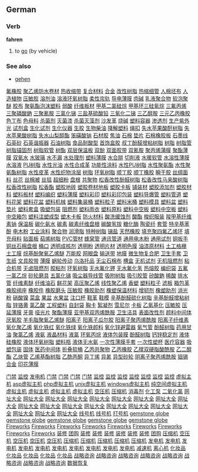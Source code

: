 ==German==
===Verb===
'''fahren'''

# to [[go]] (by vehicle)

===See also===
*[[gehen]]
[http://www.shop263.com/i8-2/295.htm 氟橡胶]
[http://www.shop263.com/i8-2/296.htm 聚乙烯防水卷材]
[http://www.shop263.com/i8-2/297.htm 热收缩带]
[http://www.shop263.com/i8-2/298.htm 复合材料]
[http://www.shop263.com/i8-2/299.htm 合金]
[http://www.shop263.com/i8-2/300.htm 改性树脂]
[http://www.shop263.com/i8-2/301.htm 热缩细管]
[http://www.shop263.com/i8-2/302.htm 人棉坯布]
[http://www.shop263.com/i8-2/303.htm 人造植物]
[http://www.shop263.com/i8-2/304.htm 压敏胶]
[http://www.shop263.com/i8-2/305.htm 溶剂油]
[http://www.shop263.com/i8-2/306.htm 溶液环氧树脂]
[http://www.shop263.com/i8-2/307.htm 柔性帘轨]
[http://www.shop263.com/i8-2/308.htm 导电薄膜]
[http://www.shop263.com/i8-2/309.htm 肉碱]
[http://www.shop263.com/i8-2/310.htm 乳液聚合物]
[http://www.shop263.com/i8-2/311.htm 软泡聚醚]
[http://www.shop263.com/i8-2/312.htm 胶布]
[http://www.shop263.com/i8-2/313.htm 聚氨酯泡沫塑料]
[http://www.shop263.com/i8-2/314.htm 弱酸]
[http://www.shop263.com/i8-2/315.htm 纤维板材]
[http://www.shop263.com/i8-2/316.htm 甲基二氯硅烷]
[http://www.shop263.com/i8-2/317.htm 甲基环三硅氧烷]
[http://www.shop263.com/i8-2/318.htm 三氟丙烯]
[http://www.shop263.com/i8-2/319.htm 三聚磷酸鈉]
[http://www.shop263.com/i8-2/320.htm 三聚氰胺]
[http://www.shop263.com/i8-2/321.htm 三氯化锑]
[http://www.shop263.com/i8-2/322.htm 三盐基硫酸铅]
[http://www.shop263.com/i8-2/323.htm 三氧化二锑]
[http://www.shop263.com/i8-2/324.htm 三乙醇胺]
[http://www.shop263.com/i8-2/325.htm 三元乙丙橡胶]
[http://www.shop263.com/i8-2/326.htm 色丁布]
[http://www.shop263.com/i8-2/327.htm 色母料]
[http://www.shop263.com/i8-2/328.htm 杀菌剂]
[http://www.shop263.com/i8-2/329.htm 灭菌漆]
[http://www.shop263.com/i8-2/330.htm 杀菌灭藻剂]
[http://www.shop263.com/i8-2/331.htm 沙发革]
[http://www.shop263.com/i8-2/332.htm 烧碱]
[http://www.shop263.com/i8-2/333.htm 塑料容器]
[http://www.shop263.com/i8-2/334.htm 渗透剂]
[http://www.shop263.com/i8-2/335.htm 生产紫外光]
[http://www.shop263.com/i8-2/336.htm 试剂盒]
[http://www.shop263.com/i8-2/337.htm 生化试剂]
[http://www.shop263.com/i8-2/338.htm 生化仪器]
[http://www.shop263.com/i8-2/339.htm 生胶]
[http://www.shop263.com/i8-2/340.htm 生物柴油]
[http://www.shop263.com/i8-2/341.htm 降解塑料]
[http://www.shop263.com/i8-2/342.htm 绳扣]
[http://www.shop263.com/i8-2/343.htm 失水苹果酸酐树脂]
[http://www.shop263.com/i8-2/344.htm 失水苹果酸树脂]
[http://www.shop263.com/i8-2/345.htm 失水山梨醇酯]
[http://www.shop263.com/i8-2/346.htm 笨磺酸钠]
[http://www.shop263.com/i8-2/347.htm 石材胶]
[http://www.shop263.com/i8-2/348.htm 焦油]
[http://www.shop263.com/i8-2/349.htm 石棉]
[http://www.shop263.com/i8-2/350.htm 垫片]
[http://www.shop263.com/i8-2/351.htm 石棉橡胶板]
[http://www.shop263.com/i8-2/352.htm 石墨线]
[http://www.shop263.com/i8-2/353.htm 石英砂]
[http://www.shop263.com/i8-2/354.htm 石英谐振器]
[http://www.shop263.com/i8-2/355.htm 石油树脂]
[http://www.shop263.com/i8-2/356.htm 食品耐酸型]
[http://www.shop263.com/i8-2/357.htm 首饰盒胶]
[http://www.shop263.com/i8-2/358.htm 叔丁酚醛增粘树脂]
[http://www.shop263.com/i8-2/359.htm 树脂]
[http://www.shop263.com/i8-2/360.htm 树脂管]
[http://www.shop263.com/i8-2/361.htm 树脂锚固剂]
[http://www.shop263.com/i8-2/362.htm 树脂软管]
[http://www.shop263.com/i8-2/363.htm 树酯]
[http://www.shop263.com/i8-2/364.htm 双层保温板]
[http://www.shop263.com/i8-2/365.htm 双酚]
[http://www.shop263.com/i8-2/366.htm 双面胶带]
[http://www.shop263.com/i8-2/367.htm 双氰胺]
[http://www.shop263.com/i8-2/368.htm 聚丙烯蒲膜]
[http://www.shop263.com/i8-2/369.htm 聚酯薄膜]
[http://www.shop263.com/i8-2/370.htm 双氧水]
[http://www.shop263.com/i8-2/371.htm 水玻璃]
[http://www.shop263.com/i8-2/372.htm 水不漏]
[http://www.shop263.com/i8-2/373.htm 水处理剂]
[http://www.shop263.com/i8-2/374.htm 塑料薄膜]
[http://www.shop263.com/i8-2/375.htm 水合肼]
[http://www.shop263.com/i8-2/376.htm 切削液]
[http://www.shop263.com/i8-2/377.htm 水暖软管]
[http://www.shop263.com/i8-2/378.htm 水溶性薄膜]
[http://www.shop263.com/i8-2/379.htm 水溶液]
[http://www.shop263.com/i8-2/380.htm PU树脂]
[http://www.shop263.com/i8-2/381.htm 水性光油]
[http://www.shop263.com/i8-2/382.htm 水性合成革]
[http://www.shop263.com/i8-2/383.htm 功能性涂料]
[http://www.shop263.com/i8-2/384.htm 水性PU树脂]
[http://www.shop263.com/i8-2/385.htm 水性聚氨酯]
[http://www.shop263.com/i8-2/386.htm 水性聚氨酯树脂]
[http://www.shop263.com/i8-2/387.htm 水性皮革]
[http://www.shop263.com/i8-2/388.htm 水性织物涂层]
[http://www.shop263.com/i8-2/389.htm 树脂]
[http://www.shop263.com/i8-2/390.htm 环氧树脂]
[http://www.shop263.com/i8-2/391.htm 顺丁胶]
[http://www.shop263.com/i8-2/392.htm 顺丁橡胶]
[http://www.shop263.com/i8-2/393.htm 瞬干胶]
[http://www.shop263.com/i8-2/394.htm 丝绸面料]
[http://www.shop263.com/i8-2/395.htm 丝花]
[http://www.shop263.com/i8-2/396.htm 丝棉被]
[http://www.shop263.com/i8-2/397.htm 丝毯]
[http://www.shop263.com/i8-2/398.htm 超细粉]
[http://www.shop263.com/i8-2/399.htm 盘根]
[http://www.shop263.com/i8-2/400.htm 共聚物]
[http://www.shop263.com/i8-2/401.htm 松香改性酚醛树脂]
[http://www.shop263.com/i8-2/402.htm 松香改性马来酸树脂]
[http://www.shop263.com/i8-2/403.htm 松香改性树脂]
[http://www.shop263.com/i8-2/404.htm 松香酯]
[http://www.shop263.com/i8-2/405.htm 塑胶地砖]
[http://www.shop263.com/i8-2/406.htm 塑胶卷材地板]
[http://www.shop263.com/i8-2/407.htm 塑胶卡板]
[http://www.shop263.com/i8-2/408.htm 铺装材]
[http://www.shop263.com/i8-2/409.htm 塑胶添加剂]
[http://www.shop263.com/i8-2/410.htm 塑胶材料]
[http://www.shop263.com/i8-2/411.htm 塑料板材]
[http://www.shop263.com/i8-2/412.htm 塑料编织]
[http://www.shop263.com/i8-2/413.htm 塑料薄膜]
[http://www.shop263.com/i8-2/414.htm 塑料彩印]
[http://www.shop263.com/i8-2/415.htm 塑料彩印包装]
[http://www.shop263.com/i8-2/416.htm 塑料导爆管]
[http://www.shop263.com/i8-2/417.htm 塑料管道]
[http://www.shop263.com/i8-2/418.htm 塑料花架]
[http://www.shop263.com/i8-2/419.htm 塑料花盆]
[http://www.shop263.com/i8-2/420.htm 塑料机械]
[http://www.shop263.com/i8-2/421.htm 塑料集装桶]
[http://www.shop263.com/i8-2/422.htm 塑料粒子]
[http://www.shop263.com/i8-2/423.htm 塑料米桶]
[http://www.shop263.com/i8-2/424.htm 塑料模具]
[http://www.shop263.com/i8-2/425.htm 塑料盆]
[http://www.shop263.com/i8-2/426.htm 塑料垫片]
[http://www.shop263.com/i8-2/427.htm 塑料套盒]
[http://www.shop263.com/i8-2/428.htm 吸塑包装]
[http://www.shop263.com/i8-2/429.htm 阻燃剂]
[http://www.shop263.com/i8-2/430.htm 塑料雨衣]
[http://www.shop263.com/i8-2/431.htm 塑料原料]
[http://www.shop263.com/i8-2/432.htm 塑料中空板]
[http://www.shop263.com/i8-2/433.htm 塑料中空板]
[http://www.shop263.com/i8-2/434.htm 塑料中空箱包]
[http://www.shop263.com/i8-2/435.htm 塑料注塑成型]
[http://www.shop263.com/i8-2/436.htm 塑木卡板]
[http://www.shop263.com/i8-2/437.htm 防火材料]
[http://www.shop263.com/i8-2/438.htm 酸洗缓蚀剂]
[http://www.shop263.com/i8-2/439.htm 酸酯]
[http://www.shop263.com/i8-2/440.htm 梭织服装]
[http://www.shop263.com/i8-2/441.htm 羧甲基纤维素钠]
[http://www.shop263.com/i8-2/442.htm 保温板]
[http://www.shop263.com/i8-2/443.htm 碳化氨水]
[http://www.shop263.com/i8-2/444.htm 碳素]
[http://www.shop263.com/i8-2/445.htm 碳素纤维盘根]
[http://www.shop263.com/i8-2/446.htm 碳酸氢铵]
[http://www.shop263.com/i8-2/447.htm 糖化酶]
[http://www.shop263.com/i8-2/448.htm 陶瓷纤]
[http://www.shop263.com/i8-2/449.htm 套管]
[http://www.shop263.com/i8-2/450.htm 特辛基苯酚]
[http://www.shop263.com/i8-2/451.htm 电木粉]
[http://www.shop263.com/i8-2/452.htm 工业涂料]
[http://www.shop263.com/i8-2/453.htm 聚合物]
[http://www.shop263.com/i8-2/454.htm 润滑脂]
[http://www.shop263.com/i8-2/455.htm 特种树脂]
[http://www.shop263.com/i8-2/456.htm 锑盐]
[http://www.shop263.com/i8-2/457.htm 天然橡胶]
[http://www.shop263.com/i8-2/458.htm 填充聚四氟乙烯环]
[http://www.shop263.com/i8-2/459.htm 填充母料]
[http://www.shop263.com/i8-2/460.htm 贴面板]
[http://www.shop263.com/i8-2/461.htm 萜烯树脂]
[http://www.shop263.com/i8-2/462.htm PVC管材]
[http://www.shop263.com/i8-2/463.htm 蜂窝管]
[http://www.shop263.com/i8-2/464.htm 通讯管道]
[http://www.shop263.com/i8-2/465.htm 通用电木粉]
[http://www.shop263.com/i8-2/466.htm 通用试剂]
[http://www.shop263.com/i8-2/467.htm 铜扳手]
[http://www.shop263.com/i8-2/468.htm 铜丝石棉盘根]
[http://www.shop263.com/i8-2/469.htm 桶口]
[http://www.shop263.com/i8-2/470.htm 透明成核剂]
[http://www.shop263.com/i8-2/471.htm 透明粉]
[http://www.shop263.com/i8-2/472.htm 透明片材]
[http://www.shop263.com/i8-2/473.htm 透明色膜]
[http://www.shop263.com/i8-2/474.htm 油漆原材料]
[http://www.shop263.com/i8-2/475.htm 土工格栅]
[http://www.shop263.com/i8-2/476.htm 土工膜]
[http://www.shop263.com/i8-2/477.htm 烷基酚聚氧乙烯醚]
[http://www.shop263.com/i8-2/478.htm 万能胶]
[http://www.shop263.com/i8-2/479.htm 网眼盘]
[http://www.shop263.com/i8-2/480.htm 输送带]
[http://www.shop263.com/i8-2/481.htm 地膜]
[http://www.shop263.com/i8-2/482.htm 微生物复合肥]
[http://www.shop263.com/i8-2/483.htm 卫生手套]
[http://www.shop263.com/i8-2/484.htm 卫生纸]
[http://www.shop263.com/i8-2/485.htm 文具胶带]
[http://www.shop263.com/i8-2/486.htm 薄膜]
[http://www.shop263.com/i8-2/487.htm 蜗轮传动]
[http://www.shop263.com/i8-2/488.htm 乌洛托品]
[http://www.shop263.com/i8-2/489.htm 无尘石棉布]
[http://www.shop263.com/i8-2/490.htm 槽盒]
[http://www.shop263.com/i8-2/491.htm 无机试剂]
[http://www.shop263.com/i8-2/492.htm 无机阻燃剂]
[http://www.shop263.com/i8-2/493.htm 粘合机带]
[http://www.shop263.com/i8-2/494.htm 无卤阻燃剂]
[http://www.shop263.com/i8-2/495.htm 胶粘剂]
[http://www.shop263.com/i8-2/496.htm 环氧树脂]
[http://www.shop263.com/i8-2/497.htm 无水氟化钾]
[http://www.shop263.com/i8-2/498.htm 无水氟化氢]
[http://www.shop263.com/i8-2/499.htm 热熔胶]
[http://www.shop263.com/i8-2/500.htm 编织袋]
[http://www.shop263.com/i8-2/501.htm 五氟一氯乙烷]
[http://www.shop263.com/i8-2/502.htm 砂轮磨具]
[http://www.shop263.com/i8-2/503.htm 五氯化锑]
[http://www.shop263.com/i8-2/504.htm 吸尘器导线管]
[http://www.shop263.com/i8-2/505.htm 吸附树脂]
[http://www.shop263.com/i8-2/506.htm 吸引胶管]
[http://www.shop263.com/i8-2/507.htm 矽酸鈉]
[http://www.shop263.com/i8-2/508.htm 稀酸]
[http://www.shop263.com/i8-2/509.htm 排水管]
[http://www.shop263.com/i8-2/510.htm 纤维素醚]
[http://www.shop263.com/i8-2/511.htm 纤维油石]
[http://www.shop263.com/i8-2/512.htm 鲜花架]
[http://www.shop263.com/i8-2/513.htm 高压聚乙烯]
[http://www.shop263.com/i8-2/514.htm 线性聚乙烯]
[http://www.shop263.com/i8-2/515.htm 香塑]
[http://www.shop263.com/i8-2/516.htm 塑料粒子]
[http://www.shop263.com/i8-2/517.htm 滤板]
[http://www.shop263.com/i8-2/518.htm 箱包革]
[http://www.shop263.com/i8-2/519.htm 橡胶阀座]
[http://www.shop263.com/i8-2/520.htm 橡胶件]
[http://www.shop263.com/i8-2/521.htm 橡胶磨头]
[http://www.shop263.com/i8-2/522.htm 压敏胶]
[http://www.shop263.com/i8-2/523.htm 橡胶助剂]
[http://www.shop263.com/i8-2/524.htm 橡塑保温材料]
[http://www.shop263.com/i8-2/525.htm 增韧剂]
[http://www.shop263.com/i8-2/526.htm 橡塑助剂]
[http://www.shop263.com/i8-2/527.htm 消光粉]
[http://www.shop263.com/i8-2/528.htm 硝酸镍]
[http://www.shop263.com/i8-2/529.htm 菜盒]
[http://www.shop263.com/i8-2/530.htm 果盆]
[http://www.shop263.com/i8-2/531.htm 水果盆]
[http://www.shop263.com/i8-2/532.htm 注口杯]
[http://www.shop263.com/i8-2/533.htm 鞋革]
[http://www.shop263.com/i8-2/534.htm 鞋模]
[http://www.shop263.com/i8-2/535.htm 辛基酚醛硫化树脂]
[http://www.shop263.com/i8-2/536.htm 辛基酚醛增粘树脂]
[http://www.shop263.com/i8-2/537.htm 锌铬黄]
[http://www.shop263.com/i8-2/538.htm 氯乙酸]
[http://www.shop263.com/i8-2/539.htm 工程塑料]
[http://www.shop263.com/i8-2/540.htm 自封袋]
[http://www.shop263.com/i8-2/541.htm 胸卡]
[http://www.shop263.com/i8-2/542.htm 絮凝剂]
[http://www.shop263.com/i8-2/543.htm 雪尼尔]
[http://www.shop263.com/i8-2/544.htm 卡板]
[http://www.shop263.com/i8-2/545.htm 乙氧基化]
[http://www.shop263.com/i8-2/546.htm 压敏胶]
[http://www.shop263.com/i8-2/547.htm 压延薄膜]
[http://www.shop263.com/i8-2/548.htm 牙膏]
[http://www.shop263.com/i8-2/549.htm 哑光片]
[http://www.shop263.com/i8-2/550.htm 聚酯薄膜]
[http://www.shop263.com/i8-2/551.htm 亚甲基双丙烯酰胺]
[http://www.shop263.com/i8-2/552.htm 卫生洁具]
[http://www.shop263.com/i8-2/553.htm 表面改性剂]
[http://www.shop263.com/i8-2/554.htm 颜料中间体]
[http://www.shop263.com/i8-2/555.htm 厌氧胶]
[http://www.shop263.com/i8-2/556.htm 羊毛脂聚氧乙烯醚]
[http://www.shop263.com/i8-2/557.htm 阳离子]
[http://www.shop263.com/i8-2/558.htm 阳离子瓜尔胶]
[http://www.shop263.com/i8-2/559.htm 阳离子聚丙烯酰胺]
[http://www.shop263.com/i8-2/560.htm 阳离子纤维素]
[http://www.shop263.com/i8-2/561.htm 氧化聚乙烯]
[http://www.shop263.com/i8-2/562.htm 氧化铁红]
[http://www.shop263.com/i8-2/563.htm 氧化铁绿]
[http://www.shop263.com/i8-2/564.htm 氧化铁颜料]
[http://www.shop263.com/i8-2/565.htm 氧化锌避雷器]
[http://www.shop263.com/i8-2/566.htm 氧气管]
[http://www.shop263.com/i8-2/567.htm 酚醛树脂]
[http://www.shop263.com/i8-2/568.htm 药用甘油]
[http://www.shop263.com/i8-2/569.htm 聚氯乙烯]
[http://www.shop263.com/i8-2/570.htm 液氨]
[http://www.shop263.com/i8-2/571.htm 液晶材料]
[http://www.shop263.com/i8-2/572.htm 液氯]
[http://www.shop263.com/i8-2/573.htm 环氧丙烷]
[http://www.shop263.com/i8-2/574.htm 液体包装膜]
[http://www.shop263.com/i8-2/575.htm 酚醛树脂]
[http://www.shop263.com/i8-2/576.htm 钙锌稳定剂]
[http://www.shop263.com/i8-2/577.htm 液体硅橡胶]
[http://www.shop263.com/i8-2/578.htm 液体环氧树脂]
[http://www.shop263.com/i8-2/579.htm 塑料瓶]
[http://www.shop263.com/i8-2/580.htm 液体无水氨]
[http://www.shop263.com/i8-2/581.htm 一次性薄膜手套]
[http://www.shop263.com/i8-2/582.htm 一次性塑杯]
[http://www.shop263.com/i8-2/583.htm 医疗容器]
[http://www.shop263.com/i8-2/584.htm 吸塑包装]
[http://www.shop263.com/i8-2/585.htm 固体]
[http://www.shop263.com/i8-2/586.htm 医药中间体]
[http://www.shop263.com/i8-2/587.htm 折叠软桶]
[http://www.shop263.com/i8-2/588.htm 乙丙共聚物]
[http://www.shop263.com/i8-2/589.htm 乙丙橡胶]
[http://www.shop263.com/i8-2/590.htm 乙撑双硬脂酸酰胺]
[http://www.shop263.com/i8-2/591.htm 乙二醇酯]
[http://www.shop263.com/i8-2/592.htm 乙炔管]
[http://www.shop263.com/i8-2/593.htm 乙烯基酯树脂]
[http://www.shop263.com/i8-2/594.htm 乙酰丙酮]
[http://www.shop263.com/i8-2/595.htm 异丁烯]
[http://www.shop263.com/i8-2/596.htm 异氰]
[http://www.shop263.com/i8-2/597.htm 异型砂轮]
[http://www.shop263.com/i8-2/598.htm 阴离子聚丙烯酰胺]
[http://www.shop263.com/i8-2/599.htm 铟锡合金]
[http://www.shop263.com/i8-2/600.htm 印花薄膜]


 

 

 

 

 

 

 










 

[http://www.haishun.net 门禁]
[http://www.haishun.net 监控]
[http://www.genset-sh.com 发电机]
[http://www.haishun.net/p_mjds.htm 门禁]
[http://www.haishun.net/p_mjds_dmmj.htm 门禁]
[http://www.haishun.net/p_mjds_lwmj.htm 门禁]
[http://www.haishun.net/p_mjds_yjs.htm 门禁]
[http://www.haishun.net/cctv.htm 监控]
[http://www.haishun.net/p_cctv_jk.htm 监控]
[http://www.haishun.net/p_cctv_jk_sxj.htm 监控]
[http://www.haishun.net/p_cctv_jk_xsq.htm 监控]
[http://www.haishun.net/p_cctv_jk_yplxj.htm 监控]
[http://www.haishun.net/p_cctv_jk_yt.htm 监控]
[http://www.haishun.net/p_cctv_jk_zj.htm 监控]
[http://www.7766888.com 虚拟主机]
[http://www.7766888.com/introcom.htm asp虚拟主机]
[http://www.7766888.com/introcn.htm php虚拟主机]
[http://www.7766888.com/u_puji.htm unix虚拟主机]
[http://www.7766888.com/mysql.htm windows虚拟主机]
[http://www.7766888.com/u_jingji.htm 纯空间虚拟主机]
[http://www.7766888.com/u_biaozhun.htm 虚拟主机]
[http://www.7766888.com/u_zhiqiang.htm 虚拟主机]
[http://www.7766888.com/w_jingji.htm 虚拟主机]
[http://www.7766888.com/w_biaozhun.htm 虚拟主机]
[http://www.asp169.com/marketingsoft1.htm 空压机]
[http://www.asp169.com/marketingsoft2.htm 压缩机]
[http://www.asp169.com/zhaoguan.htm 消毒剂]
[http://www.xsjby.cn 化工泵]
[http://www.asp169.com/zhaoguan2.htm 二氧化氯]
[http://www.fm360.net 网址大全]
[http://www.fm360.net/page/001.html 网址大全]
[http://www.fm360.net/page/game.htm 网址大全]
[http://www.fm360.net/page/software.htm 网址大全]
[http://www.fm360.net/page/jinshi.htm 网址大全]
[http://www.fm360.net/page/music.htm 网址大全]
[http://www.fm360.net/page/053.html 网址大全]
[http://www.fm360.net/page/flash.htm 网址大全]
[http://www.fm360.net/page/newsweek.htm 网址大全]
[http://www.fm360.net/page/club.htm 网址大全]
[http://www.fm360.net/page/stock.htm 网址大全]
[http://www.fm360.net/page/love.htm 网址大全]
[http://www.fm360.net/page/netcard.htm 网址大全]
[http://www.fm360.net/page/025.html 网址大全]
[http://www.fm360.net/page/hardware.htm 网址大全]
[http://www.fm360.net/page/sport.htm 网址大全]
[http://www.fm360.net/page/shouji.htm 网址大全]
[http://www.fm360.net/page/ym.htm 网址大全]
[http://www.fm360.net/page/ylbj.htm 网址大全]
[http://www.fm360.net/page/car.htm 网址大全]
[http://www.jifamark.com 线号机]
[http://www.jifamark.com/xhj.htm 线号机]
[http://www.jifamark.com 打号机]
[http://global.garrywa.com/index1.htm gemstone globe]
[http://global.garrywa.com/recommend.asp gemstone globe]
[http://global.garrywa.com/productclass.asp gemstone globe]
[http://global.garrywa.com gemstone globe]
[http://global.garrywa.com/order.htm gemstone globe]
[http://fireworks.garrywa.com Fireworks]
[http://fireworks.garrywa.com/about.htm Fireworks]
[http://fireworks.garrywa.com/factory.htm Fireworks]
[http://fireworks.garrywa.com/index.htm Fireworks]
[http://fireworks.garrywa.com/pro.htm Fireworks]
[http://fireworks.garrywa.com/faq.htm Fireworks]
[http://fireworks.garrywa.com/safty.htm Fireworks]
[http://fireworks.garrywa.com/contact.htm Fireworks]
[http://fireworks.garrywa.com/productclass.asp Fireworks]
[http://www.funasia.cn 装修]
[http://www.funasia.cn 团购]
[http://www.funasia.cn/pinpai.asp 装修]
[http://www.funasia.cn/client/gb_list.asp 装修]
[http://www.funasia.cn/design/index.asp 装修]
[http://www.funasia.cn/funasiaHome/index.asp 装修]
[http://www.funasia.cn/jiancai.asp 装修]
[http://www.funasia.cn/shishang.asp 装修]
[http://www.funasia.cn/mall/AboutOur.htm 团购]
[http://www.sec66.com 压缩机]
[http://www.sec66.com 空压机]
[http://www.sec66.com/ym001/pro.asp 空压机]
[http://www.sec66.com/index001.htm 空压机]
[http://www.sec66.com/ym001/intr.htm 空压机]
[http://www.sec66.com/ym001/application.htm 压缩机]
[http://www.sec66.com/ym001/service.htm 压缩机]
[http://www.sec66.com/ym001/news.htm 压缩机]
[http://www.sec66.com/ym001/bbs.htm 压缩机]
[http://www.sec66.com/ym001/en_intr.htm 压缩机]
[http://www.genset-sh.com 发电机]
[http://www.genset-sh.com/cai.asp 发电机]
[http://www.genset-sh.com/tancu.asp 发电机]
[http://www.genset-sh.com/xi3.asp 发电机]
[http://www.genset-sh.com/lan.asp 发电机]
[http://www.genset-sh.com/leng.asp 发电机]
[http://www.genset-sh.com/jiyou.asp 发电机]
[http://www.genset-sh.com/ranyou.asp 发电机]
[http://www.genset-sh.com/kuongqi.asp 发电机]
[http://www.genset-sh.com/ssss.asp 发电机]
[http://www.zj-df.com 减速机]
[http://www.xhhj.com.cn 离心机]
[http://www.cndevi.com 化妆品]
[http://www.cndevi.com/About.asp 化妆品]
[http://www.cndevi.com/Product.asp 化妆品]
[http://www.cndevi.com/sale.asp 化妆品]
[http://www.cndevi.com/Went.asp 化妆品]
[http://www.sinostrategy.com 战略咨询]
[http://www.sinostrategy.com/finalbexcel/index.asp 战略咨询]
[http://www.sinostrategy.com/finalbexcel/service/index.asp 战略咨询]
[http://www.sinostrategy.com/finalbexcel/expertise/index.asp 战略咨询]
[http://www.sinostrategy.com/finalbexcel/practice/index.asp 战略咨询]
[http://www.sinostrategy.com/finalbexcel/knowledge/index.asp 战略咨询]
[http://www.sinostrategy.com/finalbexcel/connect/index.asp 战略咨询]
[http://www.sinostrategy.com/finalbexcel/company/media_center/index.asp 战略咨询]
[http://www.hdfix.com.cn 数据恢复]
